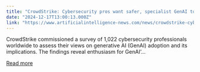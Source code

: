 ```yaml
---
title: "CrowdStrike: Cybersecurity pros want safer, specialist GenAI tools"
date: "2024-12-17T13:00:13.000Z"
link: "https://www.artificialintelligence-news.com/news/crowdstrike-cybersecurity-pros-safer-specialist-genai-tools/?utm_source=rss&utm_medium=rss&utm_campaign=crowdstrike-cybersecurity-pros-safer-specialist-genai-tools"
---
```


CrowdStrike commissioned a survey of 1,022 cybersecurity professionals worldwide to assess their views on generative AI (GenAI) adoption and its implications. The findings reveal enthusiasm for GenAI’...

[Read more](https://www.artificialintelligence-news.com/news/crowdstrike-cybersecurity-pros-safer-specialist-genai-tools/?utm_source=rss&utm_medium=rss&utm_campaign=crowdstrike-cybersecurity-pros-safer-specialist-genai-tools)
